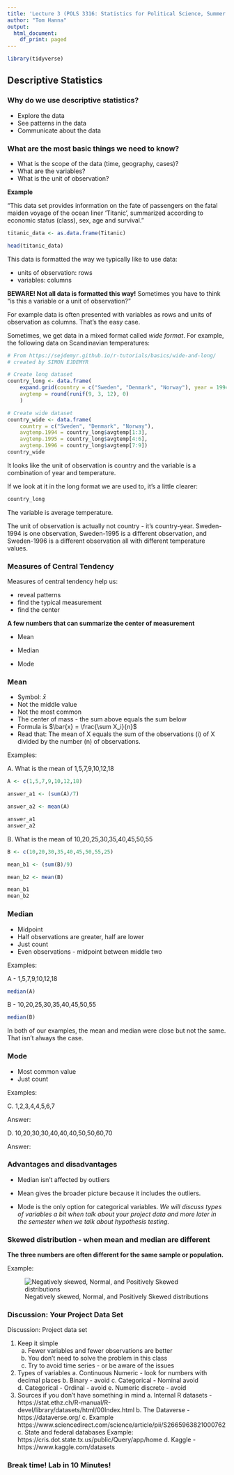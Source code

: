 ```yaml
---
title: 'Lecture 3 (POLS 3316: Statistics for Political Science, Summer 2022)'
author: "Tom Hanna"
output:
  html_document:
    df_print: paged
---
```


```r
library(tidyverse)
```

## Descriptive Statistics

### Why do we use descriptive statistics?

- Explore the data
- See patterns in the data
- Communicate about the data

### What are the most basic things we need to know?

- What is the scope of the data (time, geography, cases)?
- What are the variables?
- What is the unit of observation?

**Example**

"This data set provides information on the fate of passengers on the fatal maiden voyage of the ocean liner ‘Titanic’, summarized according to economic status (class), sex, age and survival."

```r

titanic_data <- as.data.frame(Titanic)

head(titanic_data)

```
This data is formatted the way we typically like to use data:

- units of observation: rows
- variables: columns

**BEWARE! Not all data is formatted this way!** Sometimes you have to think "is this a variable or a unit of observation?"

For example data is often presented with variables as rows and units of observation as columns. That's the easy case.

Sometimes, we get data in a mixed format called *wide format*. For example, the following data on Scandinavian temperatures:

```r
# From https://sejdemyr.github.io/r-tutorials/basics/wide-and-long/
# created by SIMON EJDEMYR

# Create long dataset
country_long <- data.frame(
    expand.grid(country = c("Sweden", "Denmark", "Norway"), year = 1994:1996),
    avgtemp = round(runif(9, 3, 12), 0)
    )

# Create wide dataset
country_wide <- data.frame(
    country = c("Sweden", "Denmark", "Norway"),
    avgtemp.1994 = country_long$avgtemp[1:3],
    avgtemp.1995 = country_long$avgtemp[4:6],
    avgtemp.1996 = country_long$avgtemp[7:9])
country_wide 

```

It looks like the unit of observation is country and the variable is a combination of year and temperature. 

If we look at it in the long format we are used to, it's a little clearer:

```r

country_long

```


The variable is average temperature. 

The unit of observation is actually not country - it's country-year. Sweden-1994 is one observation, Sweden-1995 is a different observation, and Sweden-1996 is a different observation all with different temperature values. 


### Measures of Central Tendency

Measures of central tendency help us:

- reveal patterns
- find the typical measurement
- find the center

**A few numbers that can summarize the center of measurement**

- Mean

- Median

- Mode

### Mean

- Symbol: $\bar{x}$
- Not the middle value
- Not the most common
- The center of mass - the sum above equals the sum below
- Formula is $\bar{x} = \frac{\sum X_i}{n}$
- Read that: The mean of X equals the sum of the observations (i) of X divided by the number (n) of observations. 

Examples:

A. What is the mean of 1,5,7,9,10,12,18

```r

A <- c(1,5,7,9,10,12,18)

answer_a1 <- (sum(A)/7)

answer_a2 <- mean(A)

answer_a1
answer_a2

```

B. What is the mean of 10,20,25,30,35,40,45,50,55

```r
B <- c(10,20,30,35,40,45,50,55,25)

mean_b1 <- (sum(B)/9)

mean_b2 <- mean(B)

mean_b1
mean_b2
```

### Median

 - Midpoint
 - Half observations are greater, half are lower
 - Just count
 - Even observations - midpoint between middle two
 
 Examples:
 
 A - 1,5,7,9,10,12,18

```r
median(A)

```
 B - 10,20,25,30,35,40,45,50,55
```r
median(B)
```

In both of our examples, the mean and median were close but not the same. That isn't always the case. 

### Mode

- Most common value
- Just count

Examples:

C. 1,2,3,4,4,5,6,7

Answer: 

D. 10,20,30,30,40,40,40,50,50,60,70

Answer:

### Advantages and disadvantages

- Median isn't affected by outliers

- Mean gives the broader picture because it includes the outliers.

- Mode is the only option for categorical variables. *We will discuss types of variables a bit when talk about your project data and more later in the semester when we talk about hypothesis testing.*

### Skewed distribution - when mean and median are different

**The three numbers are often different for the same sample or population.**

Example:

![Negatively skewed, Normal, and Positively Skewed distributions](skewed-curves.png)


### Discussion: Your Project Data Set

Discussion: Project data set

1. Keep it simple 
	a. Fewer variables and fewer observations are better
	b. You don't need to solve the problem in this class 
	c. Try to avoid time series - or be aware of the issues
2. Types of variables
        a. Continuous Numeric - look for numbers with decimal places
        b. Binary - avoid
        c. Categorical - Nominal avoid
        d. Categorical - Ordinal - avoid
        e. Numeric discrete - avoid
3. Sources if you don't have something in mind
        a. Internal R datasets - https://stat.ethz.ch/R-manual/R-devel/library/datasets/html/00Index.html
        b. The Dataverse - https://dataverse.org/
        c. Example https://www.sciencedirect.com/science/article/pii/S2665963821000762
        c. State and federal databases
        Example: https://cris.dot.state.tx.us/public/Query/app/home
        d. Kaggle - https://www.kaggle.com/datasets
                

### Break time! Lab in 10 Minutes!




